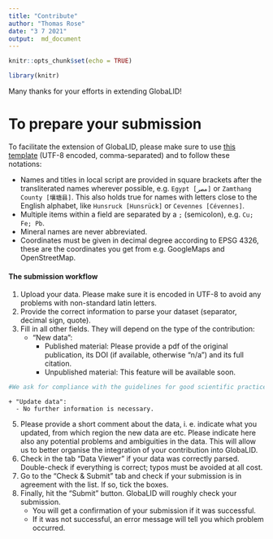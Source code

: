 ```yaml
---
title: "Contribute"
author: "Thomas Rose"
date: "3 7 2021"
output:  md_document
---
```


```r
knitr::opts_chunk$set(echo = TRUE)

library(knitr)
```

Many thanks for your efforts in extending GlobaLID! 

# To prepare your submission

To facilitate the extension of GlobaLID, please make sure to use [this template](../template_contribute.csv) (UTF-8 encoded, comma-separated) and to follow these notations:

* Names and titles in local script are provided in square brackets after the transliterated names wherever possible, e.g. `Egypt [مصر]` or `Zamthang County [壤塘县]`. This also holds true for names with letters close to the English alphabet, like `Hunsruck [Hunsrück]` or `Cevennes [Cévennes]`.
* Multiple items within a field are separated by a `;` (semicolon), e.g. `Cu; Fe; Pb`. 
* Mineral names are never abbreviated. 
* Coordinates must be given in decimal degree according to EPSG 4326, these are the coordinates you get from e.g. GoogleMaps and OpenStreetMap.  

#### The submission workflow

1. Upload your data. Please make sure it is encoded in UTF-8 to avoid any problems with non-standard latin letters. 
2. Provide the correct information to parse your dataset (separator, decimal sign, quote). 
4. Fill in all other fields. They will depend on the type of the contribution: 
    + "New data": 
      - Published material: Please provide a pdf of the original publication, its DOI (if available, otherwise "n/a") and its full citation. 
      - Unpublished material: This feature will be available soon. 

```r
#We ask for compliance with the guidelines for good scientific practice. Do not upload unpublished material of others. For uploading own unpublished data, please download [this declaration](), fill it out and upload it. Fill in "n/a" in the field of the doi and for the full citation. Without a correctly filled declaration your submission will be deleted without further consideration! 
```

    + "Update data": 
      - No further information is necessary. 
5. Please provide a short comment about the data, i. e. indicate what you updated, from which region the new data are etc. Please indicate here also any potential problems and ambiguities in the data. This will allow us to better organise the integration of your contribution into GlobaLID. 
6. Check in the tab "Data Viewer" if your data was correctly parsed. Double-check if everything is correct; typos must be avoided at all cost. 
7. Go to the "Check & Submit" tab and check if your submission is in agreement with the list. If so, tick the boxes. 
8. Finally, hit the "Submit" button. GlobaLID will roughly check your submission. 
    + You will get a confirmation of your submission if it was successful. 
    + If it was not successful, an error message will tell you which problem occurred. 
